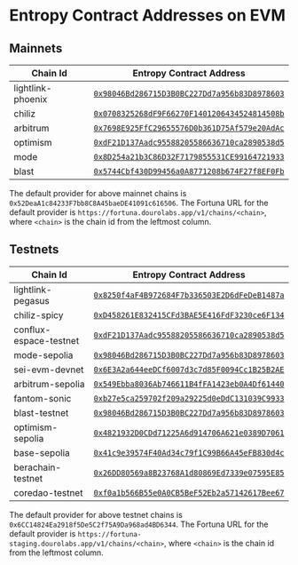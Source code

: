 # Entropy Contract Addresses on EVM

## Mainnets

| Chain Id          | Entropy Contract Address                                                                                                           |
| ----------------- | ---------------------------------------------------------------------------------------------------------------------------------- |
| lightlink-phoenix | [`0x98046Bd286715D3B0BC227Dd7a956b83D8978603`](https://phoenix.lightlink.io/address/0x98046Bd286715D3B0BC227Dd7a956b83D8978603)    |
| chiliz            | [`0x0708325268dF9F66270F1401206434524814508b`](https://scan.chiliz.com/address/0x0708325268dF9F66270F1401206434524814508b)         |
| arbitrum          | [`0x7698E925FfC29655576D0b361D75Af579e20AdAc`](https://arbiscan.io/address/0x7698E925FfC29655576D0b361D75Af579e20AdAc)             |
| optimism          | [`0xdF21D137Aadc95588205586636710ca2890538d5`](https://optimistic.etherscan.io/address/0xdF21D137Aadc95588205586636710ca2890538d5) |
| mode              | [`0x8D254a21b3C86D32F7179855531CE99164721933`](https://explorer.mode.network/address/0x8D254a21b3C86D32F7179855531CE99164721933)   |
| blast             | [`0x5744Cbf430D99456a0A8771208b674F27f8EF0Fb`]()                                                                                   |

The default provider for above mainnet chains is `0x52DeaA1c84233F7bb8C8A45baeDE41091c616506`. The Fortuna URL for the default provider is `https://fortuna.dourolabs.app/v1/chains/<chain>`,
where `<chain>` is the chain id from the leftmost column.

## Testnets

| Chain Id               | Entropy Contract Address                                                                                                                   |
| ---------------------- | ------------------------------------------------------------------------------------------------------------------------------------------ |
| lightlink-pegasus      | [`0x8250f4aF4B972684F7b336503E2D6dFeDeB1487a`](https://pegasus.lightlink.io/address/0x8250f4aF4B972684F7b336503E2D6dFeDeB1487a)            |
| chiliz-spicy           | [`0xD458261E832415CFd3BAE5E416FdF3230ce6F134`](https://spicy-explorer.chiliz.com/address/0xD458261E832415CFd3BAE5E416FdF3230ce6F134)       |
| conflux-espace-testnet | [`0xdF21D137Aadc95588205586636710ca2890538d5`](https://evmtestnet.confluxscan.io/address/0xdF21D137Aadc95588205586636710ca2890538d5)       |
| mode-sepolia           | [`0x98046Bd286715D3B0BC227Dd7a956b83D8978603`](https://sepolia.explorer.mode.network/address/0x98046Bd286715D3B0BC227Dd7a956b83D8978603)   |
| sei-evm-devnet         | [`0x6E3A2a644eeDCf6007d3c7d85F0094Cc1B25B2AE`](https://seitrace.com/address/0x6E3A2a644eeDCf6007d3c7d85F0094Cc1B25B2AE)                    |
| arbitrum-sepolia       | [`0x549Ebba8036Ab746611B4fFA1423eb0A4Df61440`](https://sepolia.arbiscan.io/address/0x549Ebba8036Ab746611B4fFA1423eb0A4Df61440)             |
| fantom-sonic           | [`0xb27e5ca259702f209a29225d0eDdC131039C9933`](https://public-sonic.fantom.network/address/0xb27e5ca259702f209a29225d0eddc131039c9933)     |
| blast-testnet          | [`0x98046Bd286715D3B0BC227Dd7a956b83D8978603`](https://testnet.blastscan.io/address/0x98046Bd286715D3B0BC227Dd7a956b83D8978603)            |
| optimism-sepolia       | [`0x4821932D0CDd71225A6d914706A621e0389D7061`](https://optimism-sepolia.blockscout.com/address/0x4821932D0CDd71225A6d914706A621e0389D7061) |
| base-sepolia           | [`0x41c9e39574F40Ad34c79f1C99B66A45eFB830d4c`](https://base-sepolia.blockscout.com/address/0x41c9e39574F40Ad34c79f1C99B66A45eFB830d4c)     |
| berachain-testnet      | [`0x26DD80569a8B23768A1d80869Ed7339e07595E85`](https://artio.beratrail.io/address/0x26DD80569a8B23768A1d80869Ed7339e07595E85)              |
| coredao-testnet        | [`0xf0a1b566B55e0A0CB5BeF52Eb2a57142617Bee67`](https://scan.test.btcs.network/address/0xf0a1b566B55e0A0CB5BeF52Eb2a57142617Bee67)          |

The default provider for above testnet chains is `0x6CC14824Ea2918f5De5C2f75A9Da968ad4BD6344`. The Fortuna URL for the default provider is `https://fortuna-staging.dourolabs.app/v1/chains/<chain>`,
where `<chain>` is the chain id from the leftmost column.
